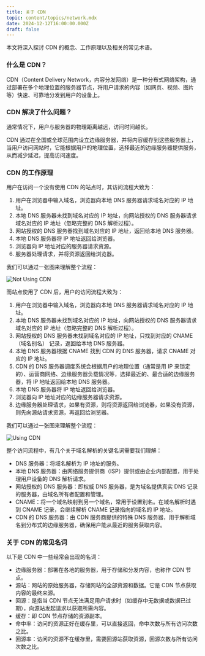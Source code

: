 ```yaml
---
title: 关于 CDN
topic: content/topics/network.mdx
date: 2024-12-12T16:00:00.000Z
draft: false
---
```


本文将深入探讨 CDN 的概念、工作原理以及相关的常见术语。

### 什么是 CDN？

CDN（Content Delivery Network，内容分发网络）是一种分布式网络架构，通过部署在多个地理位置的服务器节点，将用户请求的内容（如网页、视频、图片等）快速、可靠地分发到用户的设备上。

### CDN 解决了什么问题？

通常情况下，用户与服务器的物理距离越远，访问时间越长。

CDN 通过在全国或全球范围内设立边缘服务器，并将内容缓存到这些服务器上，当用户访问网站时，它能根据用户的地理位置，选择最近的边缘服务器提供服务，从而减少延迟，提高访问速度。

### CDN 的工作原理

用户在访问一个没有使用 CDN 的站点时，其访问流程大致为：

1. 用户在浏览器中输入域名，浏览器向本地 DNS 服务器请求域名对应的 IP 地址。
2. 本地 DNS 服务器未找到域名对应的 IP 地址，向网站授权的 DNS 服务器请求域名对应的 IP 地址（忽略完整的 DNS 解析过程）。
3. 网站授权的 DNS 服务器找到域名对应的 IP 地址，返回给本地 DNS 服务器。
4. 本地 DNS 服务器将 IP 地址返回给浏览器。
5. 浏览器向 IP 地址对应的服务器请求资源。
6. 服务器处理请求，并将资源返回给浏览器。

我们可以通过一张图来理解整个流程：

![Not Using CDN](/not-using-cdn.png)

而站点使用了 CDN 后，用户的访问流程大致为：

1. 用户在浏览器中输入域名，浏览器向本地 DNS 服务器请求域名对应的 IP 地址。
2. 本地 DNS 服务器未找到域名对应的 IP 地址，向网站授权的 DNS 服务器请求域名对应的 IP 地址（忽略完整的 DNS 解析过程）。
3. 网站授权的 DNS 服务器未找到域名对应的 IP 地址，只找到对应的 CNAME（域名别名） 记录，返回给本地 DNS 服务器。
4. 本地 DNS 服务器根据 CNAME 找到 CDN 的 DNS 服务器，请求 CNAME 对应的 IP 地址。
5. CDN 的 DNS 服务器调度系统会根据用户的地理位置（通常是用 IP 来锁定的）、运营商网络、边缘服务器负载情况等，选择最近的、最合适的边缘服务器，将 IP 地址返回给本地 DNS 服务器。
6. 本地 DNS 服务器将 IP 地址返回给浏览器。
7. 浏览器向 IP 地址对应的边缘服务器请求资源。
8. 边缘服务器处理请求，如果有资源，则将资源返回给浏览器，如果没有资源，则先向源站请求资源，再返回给浏览器。

我们可以通过一张图来理解整个流程：

![Using CDN](/using-cdn.png)

整个访问流程中，有几个关于域名解析的关键名词需要我们理解：

- DNS 服务器：将域名解析为 IP 地址的服务。
- 本地 DNS 服务器：由网络服务提供商（ISP）提供或由企业内部配置，用于处理用户设备的 DNS 解析请求。
- 网站授权的 DNS 服务器：即权威 DNS 服务器，是为域名提供真实 DNS 记录的服务器，由域名所有者配置和管理。
- CNAME：将一个域名映射到另一个域名，常用于设置别名。在域名解析时遇到 CNAME 记录，会继续解析 CNAME 记录指向的域名的 IP 地址。
- CDN 的 DNS 服务器：由 CDN 服务商提供的特殊 DNS 服务器，用于解析域名到分布式的边缘服务器，确保用户能从最近的服务获取内容。

### 关于 CDN 的常见名词

以下是 CDN 中一些经常会出现的名词：

- 边缘服务器：部署在各地的服务器，用于存储和分发内容，也称作 CDN 节点。
- 源站：网站的原始服务器，存储网站的全部资源和数据。它是 CDN 节点获取内容的最终来源。
- 回源：是指当 CDN 节点无法满足用户请求时（如缓存中无数据或数据已过期），向源站发起请求以获取所需内容。
- 缓存：即 CDN 节点存储的资源副本。
- 命中率：访问的资源正好在缓存里，可以直接返回，命中次数与所有访问次数之比。
- 回源率：访问的资源不在缓存里，需要回源站获取资源，回源次数与所有访问次数之比。
